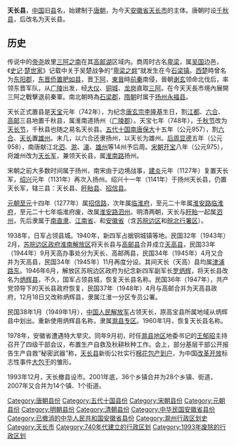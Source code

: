 '''天长县'''，[[中国|中国]]旧[[县|县]]名，始建制于[[唐朝|唐朝]]，为今天[[安徽省|安徽省]][[天长市|天长市]]的主体。唐朝时设[[千秋县|千秋县]]，后改名为天长县。

==历史==
传说中的[[帝尧|帝尧]]故里[[三阿之南|三阿之南]]在其[[高邮湖|高邮湖]]区域内。商周时古名[[卑梁|卑梁]]，属[[吴国|吴国]]边邑，《[[史记|史记]]·[[楚世家|楚世家]]》记载中关于吴楚战争的“[[卑梁之衅|卑梁之衅]]”就发生在今[[石梁镇_(天长市)|石梁镇]]。[[西楚|西楚]]時曾名为[[東陽郡_(漢代)|东阳郡]]，[[东晋|东晋]][[侨县|侨置]][[肥如县|肥如县]]，晋[[下阿|下阿]]，[[東晉|東晉]]時[[前秦|前秦]]南侵，晉朝[[谢玄|谢玄]]领命北伐后，率领东晋军队，从[[广陵|广陵]]出发，经[[大仪鎮|大仪]]、[[铜城鎮|铜城]]、[[龙岗|龙岗]]直取[[三阿|三阿]]。在今天天長市境內展開三阿之戰擊退前秦軍。南北朝時為[[石梁郡|石梁郡]]，[[隋朝|隋朝]]时属于[[扬州_(古代)|扬州]][[永福县_(隋朝)|永福县]]。

天长正式置县是[[天宝_(唐朝)|天宝]]元年（742年），为纪念[[唐玄宗|唐玄宗李隆基]]生日，割[[江都县|江都]]、[[六合县|六合]]、[[高邮县|高邮]]三县地置千秋县，属淮南道扬州（[[广陵郡|广陵郡]]）。天宝七年（748年），[[千秋节|千秋节]]改为[[天長節_(唐)|天长节]]，千秋县也随之易名天长县。[[五代十国|五代十国]][[南唐|南唐]][[保大_(南唐)|保大]]十五年（公元957），割[[六合县|六合]]、[[天长|天长]]置[[雄州_(安徽)|雄州]]。未几，以六合还隶扬州，以天长为雄州。[[后周|后周]][[显德|显德]]五年（公元958），南唐献江北[[泗州|泗]]、[[滁州_(古代)|滁]]、[[濠州|濠]]、[[雄州_(安徽)|雄州]]等14州予后周。[[宋朝|宋朝]][[开宝|开宝]]八年（公元975），将雄州改为[[天长军|天长军]]，兼领天长县，属[[淮南路|淮南路]]扬州。

宋朝之前大多数时间属于扬州，南宋由于边境战事，[[建炎|建炎]]元年（1127年）复置天长军，[[紹興_(南宋)|绍兴]]元年（1131年）再次入扬州。绍兴十一年（1141年）于扬州天长县，仍置天长军，辖三县：天长县、[[盱眙县|盱眙县]]、[[招信县|招信县]]。

[[元朝|元朝]][[至元_(忽必烈)|至元]]十四年（1277年）属[[招信路|招信路]]，次年属[[临淮府|临淮府]]，至元二十年属[[淮安路|淮安路]][[临淮府|临淮府]]，至元二十七年临淮府废，改属[[淮安路|淮安路]][[泗州|泗州]]。明清两朝，天长与[[盱眙县|盱眙]]一起属[[泗州|泗州]]，先后隶属于[[南直隶|南直隶]]、[[江南省|江南省]]、和[[安徽省_(清)|安徽省]]（含[[苏皖边区|苏皖边区]]和[[皖北行署区|皖北行署区]]）。

1938年，日军占领县城。1940年，新四军占据铜城镇等地。民国32年（1943年）2月，[[苏皖边区政府|苏皖边区政府]][[淮南解放区|淮南解放区]]将天长县与[[高邮县|高邮县]]合并成立[[天高县|天高县]]，民国33年（1944年）9月天高办事处分为天长、高邮两县，民国34年（1945年）4月又合并为天高县，民国34年（1945年）11月再度分设。其间天长（天高）县均属[[津浦路东|津浦路东]]。1946年6月，解放区苏皖边区政府为纪念新四军副军长[[罗炳辉|罗炳辉]]，将天长县改名为[[炳辉县|炳辉县]]，不久，国军占领县城，恢复天长县名称。民国36年（1947年），共产党领导下的天长县政府恢复，民国37年（1948年）4月与高邮合并为天高县政府，12月18日又改称炳辉县，隶属江淮一分区专员公署。

民国38年1月（1949年1月），[[中国人民解放军|中国人民解放军]]占领天长，原高宝县所属地域从炳辉县中划出。重新使用炳辉县名称，隶属[[滁县专区|滁县专区]]。1960年1月，恢复天长县名称。

1978年，安徽省遭遇特大旱灾。同年9月初，时任[[滁县地区|滁县地区]]地委书记的[[王郁昭|王郁昭]]主持召开了四级干部会议，布置生产自救及秋耕秋种工作。会上，部分基层干部公开报告生产自救“秘密武器”称，[[天长县|天长县]]新街公社实行[[棉花|棉花]][[包产到户|包产到户]]，为中国[[改革开放|改革开放]]标志性事件[[大包干|大包干]]的雏形。

1993年12月，天长撤县设市。2001年底，36个乡镇合并为28个乡镇、街道，2007年又合并为14个镇、1个街道。

{{中華民國安徽省行政區劃}}
{{中华人民共和国安徽省已撤消的县级行政区}}
[[Category:唐朝县份|Category:唐朝县份]]
[[Category:五代十国县份|Category:五代十国县份]]
[[Category:宋朝县份|Category:宋朝县份]]
[[Category:元朝县份|Category:元朝县份]]
[[Category:明朝县份|Category:明朝县份]]
[[Category:清朝县份|Category:清朝县份]]
[[Category:中华民国安徽省县份|Category:中华民国安徽省县份]]
[[Category:已撤消的中华人民共和国安徽省县份|Category:已撤消的中华人民共和国安徽省县份]]
[[Category:滁州行政区划史|Category:滁州行政区划史]]
[[Category:天长市|Category:天长市]]
[[Category:740年代建立的行政区划|Category:740年代建立的行政区划]]
[[Category:1993年废除的行政区划|Category:1993年废除的行政区划]]